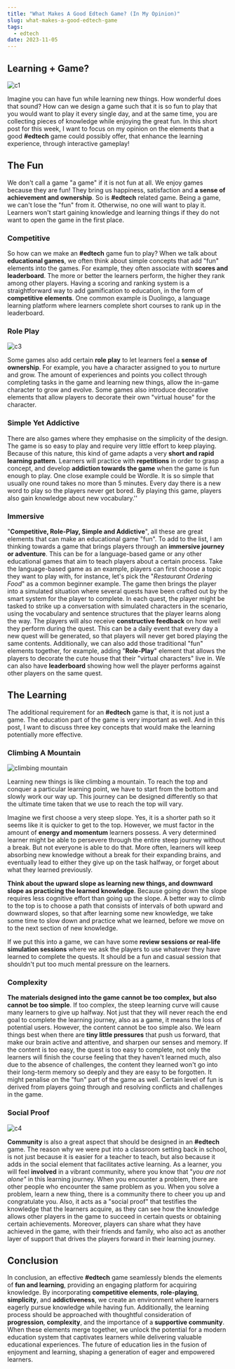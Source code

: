 ```yaml
---
title: "What Makes A Good Edtech Game? (In My Opinion)"
slug: what-makes-a-good-edtech-game
tags:
  - edtech
date: 2023-11-05
---
```


## Learning + Game?

![c1](https://github.com/xmliszt/resources/blob/main/blogs/2023-11-05/2.jpg?raw=true)

Imagine you can have fun while learning new things. How wonderful does that sound? How can we design a game such that it is so fun to play that you would want to play it every single day, and at the same time, you are collecting pieces of knowledge while enjoying the great fun. In this short post for this week, I want to focus on my opinion on the elements that a good **#edtech** game could possibly offer, that enhance the learning experience, through interactive gameplay!

## The Fun

We don't call a game "a game" if it is not fun at all. We enjoy games because they are fun! They bring us happiness, satisfaction and **a sense of achievement and ownership**. So is **#edtech** related game. Being a game, we can't lose the "fun" from it. Otherwise, no one will want to play it. Learners won't start gaining knowledge and learning things if they do not want to open the game in the first place.

### Competitive

So how can we make an **#edtech** game fun to play? When we talk about **educational games**, we often think about simple concepts that add "fun" elements into the games. For example, they often associate with **scores and leaderboard**. The more or better the learners perform, the higher they rank among other players. Having a scoring and ranking system is a straightforward way to add gamification to education, in the form of **competitive elements**. One common example is Duolingo, a language learning platform where learners complete short courses to rank up in the leaderboard.

### Role Play

![c3](https://github.com/xmliszt/resources/blob/main/blogs/2023-11-05/3.jpg?raw=true)

Some games also add certain **role play** to let learners feel a **sense of ownership**. For example, you have a character assigned to you to nurture and grow. The amount of experiences and points you collect through completing tasks in the game and learning new things, allow the in-game character to grow and evolve. Some games also introduce decorative elements that allow players to decorate their own "virtual house" for the character.

### Simple Yet Addictive

There are also games where they emphasise on the simplicity of the design. The game is so easy to play and require very little effort to keep playing. Because of this nature, this kind of game adapts a very **short and rapid learning pattern**. Learners will practice with **repetitions** in order to grasp a concept, and develop **addiction towards the game** when the game is fun enough to play. One close example could be Wordle. It is so simple that usually one round takes no more than 5 minutes. Every day there is a new word to play so the players never get bored. By playing this game, players also gain knowledge about new vocabulary.''

### Immersive

"**Competitive, Role-Play, Simple and Addictive**", all these are great elements that can make an educational game "fun". To add to the list, I am thinking towards a game that brings players through an **immersive journey or adventure**. This can be for a language-based game or any other educational games that aim to teach players about a certain process. Take the language-based game as an example, players can first choose a topic they want to play with, for instance, let's pick the "_Restaurant Ordering Food_" as a common beginner example. The game then brings the player into a simulated situation where several quests have been crafted out by the smart system for the player to complete. In each quest, the player might be tasked to strike up a conversation with simulated characters in the scenario, using the vocabulary and sentence structures that the player learns along the way. The players will also receive **constructive feedback** on how well they perform during the quest. This can be a daily event that every day a new quest will be generated, so that players will never get bored playing the same contents. Additionally, we can also add those traditional "fun" elements together, for example, adding "**Role-Play**" element that allows the players to decorate the cute house that their "virtual characters" live in. We can also have **leaderboard** showing how well the player performs against other players on the same quest.

## The Learning

The additional requirement for an **#edtech** game is that, it is not just a game. The education part of the game is very important as well. And in this post, I want to discuss three key concepts that would make the learning potentially more effective.

### Climbing A Mountain

![climbing mountain](https://github.com/xmliszt/resources/blob/main/blogs/2023-11-05/1.jpeg?raw=true)

Learning new things is like climbing a mountain. To reach the top and conquer a particular learning point, we have to start from the bottom and slowly work our way up. This journey can be designed differently so that the ultimate time taken that we use to reach the top will vary.

Imagine we first choose a very steep slope. Yes, it is a shorter path so it seems like it is quicker to get to the top. However, we must factor in the amount of **energy and momentum** learners possess. A very determined learner might be able to persevere through the entire steep journey without a break. But not everyone is able to do that. More often, learners will keep absorbing new knowledge without a break for their expanding brains, and eventually lead to either they give up on the task halfway, or forget about what they learned previously.

**Think about the upward slope as learning new things, and downward slope as practicing the learned knowledge**. Because going down the slope requires less cognitive effort than going up the slope. A better way to climb to the top is to choose a path that consists of intervals of both upward and downward slopes, so that after learning some new knowledge, we take some time to slow down and practice what we learned, before we move on to the next section of new knowledge.

If we put this into a game, we can have some **review sessions or real-life simulation sessions** where we ask the players to use whatever they have learned to complete the quests. It should be a fun and casual session that shouldn't put too much mental pressure on the learners.

### Complexity

**The materials designed into the game cannot be too complex, but also cannot be too simple**. If too complex, the steep learning curve will cause many learners to give up halfway. Not just that they will never reach the end goal to complete the learning journey, also as a game, it means the loss of potential users. However, the content cannot be too simple also. We learn things best when there are **tiny little pressures** that push us forward, that make our brain active and attentive, and sharpen our senses and memory. If the content is too easy, the quest is too easy to complete, not only the learners will finish the course feeling that they haven't learned much, also due to the absence of challenges, the content they learned won't go into their long-term memory so deeply and they are easy to be forgotten. It might penalise on the "fun" part of the game as well. Certain level of fun is derived from players going through and resolving conflicts and challenges in the game.

### Social Proof

![c4](https://github.com/xmliszt/resources/blob/main/blogs/2023-11-05/4.jpg?raw=true)

**Community** is also a great aspect that should be designed in an **#edtech** game. The reason why we were put into a classroom setting back in school, is not just because it is easier for a teacher to teach, but also because it adds in the social element that facilitates active learning. As a learner, you will feel **involved** in a vibrant community, where you know that "_you are not alone"_ in this learning journey. When you encounter a problem, there are other people who encounter the same problem as you. When you solve a problem, learn a new thing, there is a community there to cheer you up and congratulate you. Also, it acts as a "social proof" that testifies the knowledge that the learners acquire, as they can see how the knowledge allows other players in the game to succeed in certain quests or obtaining certain achievements. Moreover, players can share what they have achieved in the game, with their friends and family, who also act as another layer of support that drives the players forward in their learning journey.

## Conclusion

In conclusion, an effective **#edtech** game seamlessly blends the elements of **fun and learning**, providing an engaging platform for acquiring knowledge. By incorporating **competitive elements**, **role-playing**, **simplicity**, and **addictiveness**, we create an environment where learners eagerly pursue knowledge while having fun. Additionally, the learning process should be approached with thoughtful consideration of **progression**, **complexity**, and the importance of a **supportive community**. When these elements merge together, we unlock the potential for a modern education system that captivates learners while delivering valuable educational experiences. The future of education lies in the fusion of enjoyment and learning, shaping a generation of eager and empowered learners.
